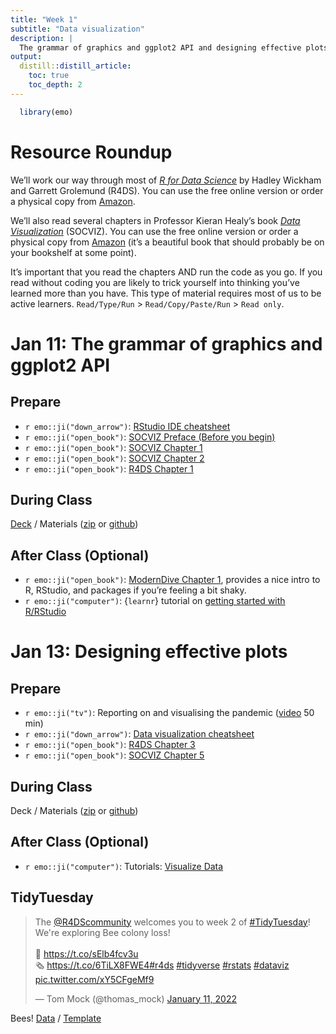 ```yaml
---
title: "Week 1"
subtitle: "Data visualization"
description: |
  The grammar of graphics and ggplot2 API and designing effective plots
output:
  distill::distill_article:
    toc: true
    toc_depth: 2
---
```


```r
  library(emo)
```

# Resource Roundup

We'll work our way through most of [*R for Data Science*](https://r4ds.had.co.nz/index.html) by Hadley Wickham and Garrett Grolemund (R4DS). You can use the free online version or order a physical copy from [Amazon](http://amzn.to/2aHLAQ1).

We'll also read several chapters in Professor Kieran Healy's book [*Data Visualization*](https://socviz.co/) (SOCVIZ). You can use the free online version or order a physical copy from [Amazon](https://www.amazon.com/gp/product/0691181624/ref=as_li_tl?ie=UTF8&tag=kieranhealysw-20&camp=1789&creative=9325&linkCode=as2&creativeASIN=0691181624&linkId=16d53b3cc1ec3bc3aac60b27c29b92e8) (it's a beautiful book that should probably be on your bookshelf at some point).

It's important that you read the chapters AND run the code as you go. If you read without coding you are likely to trick yourself into thinking you've learned more than you have. This type of material requires most of us to be active learners. `Read/Type/Run` > `Read/Copy/Paste/Run` > `Read only`.

# Jan 11: The grammar of graphics and ggplot2 API

## Prepare

* `r emo::ji("down_arrow")`: [RStudio IDE cheatsheet](https://github.com/rstudio/cheatsheets/raw/main/rstudio-ide.pdf)
* `r emo::ji("open_book")`: [SOCVIZ Preface (Before you begin)](https://socviz.co/index.html#install)
* `r emo::ji("open_book")`: [SOCVIZ Chapter 1](https://socviz.co/lookatdata.html#lookatdata)
* `r emo::ji("open_book")`: [SOCVIZ Chapter 2](https://socviz.co/gettingstarted.html#gettingstarted)
* `r emo::ji("open_book")`: [R4DS Chapter 1](https://r4ds.had.co.nz/introduction.html)

## During Class

[Deck](https://ericpgreen.github.io/glhlth562/materials/dataviz1/dataviz1_deck.html) / Materials ([zip](https://www.dropbox.com/s/m1vkvenokyftpa9/dataviz1.zip?dl=1) or [github](https://github.com/ericpgreen/glhlth562/tree/main/materials/dataviz1))

## After Class (Optional)

* `r emo::ji("open_book")`: [ModernDive Chapter 1](https://moderndive.netlify.app/1-getting-started.html), provides a nice intro to R, RStudio, and packages if you're feeling a bit shaky.
* `r emo::ji("computer")`: {`learnr`} tutorial on [getting started with R/RStudio](https://aosmith.shinyapps.io/part1_rbasics_getting_started/)


# Jan 13: Designing effective plots

## Prepare

* `r emo::ji("tv")`: Reporting on and visualising the pandemic ([video](https://www.rstudio.com/resources/rstudioglobal-2021/reporting-on-and-visualising-the-pandemic/) 50 min)
* `r emo::ji("down_arrow")`: [Data visualization cheatsheet](https://github.com/rstudio/cheatsheets/raw/main/data-visualization-2.1.pdf)
* `r emo::ji("open_book")`: [R4DS Chapter 3](https://r4ds.had.co.nz/data-visualisation.html)
* `r emo::ji("open_book")`: [SOCVIZ Chapter 5](https://socviz.co/workgeoms.html#workgeoms)


## During Class

Deck / Materials ([zip](https://www.dropbox.com/s/bl45y3gs9amy3ou/dataviz2.zip?dl=1) or [github](https://github.com/ericpgreen/glhlth562/tree/main/materials/dataviz2))

## After Class (Optional)

* `r emo::ji("computer")`: Tutorials: [Visualize Data](https://rstudio.cloud/learn/primers/3)

## TidyTuesday

<blockquote class="twitter-tweet"><p lang="en" dir="ltr">The <a href="https://twitter.com/R4DScommunity?ref_src=twsrc%5Etfw">@R4DScommunity</a> welcomes you to week 2 of <a href="https://twitter.com/hashtag/TidyTuesday?src=hash&amp;ref_src=twsrc%5Etfw">#TidyTuesday</a>! We&#39;re exploring Bee colony loss!<br><br>📂 <a href="https://t.co/sElb4fcv3u">https://t.co/sElb4fcv3u</a><br>🗞 <a href="https://t.co/6TiLX8FWE4">https://t.co/6TiLX8FWE4</a><a href="https://twitter.com/hashtag/r4ds?src=hash&amp;ref_src=twsrc%5Etfw">#r4ds</a> <a href="https://twitter.com/hashtag/tidyverse?src=hash&amp;ref_src=twsrc%5Etfw">#tidyverse</a> <a href="https://twitter.com/hashtag/rstats?src=hash&amp;ref_src=twsrc%5Etfw">#rstats</a> <a href="https://twitter.com/hashtag/dataviz?src=hash&amp;ref_src=twsrc%5Etfw">#dataviz</a> <a href="https://t.co/xY5CFgeMf9">pic.twitter.com/xY5CFgeMf9</a></p>&mdash; Tom Mock (@thomas_mock) <a href="https://twitter.com/thomas_mock/status/1480724289955454984?ref_src=twsrc%5Etfw">January 11, 2022</a></blockquote> <script async src="https://platform.twitter.com/widgets.js" charset="utf-8"></script>

Bees! [Data](https://github.com/rfordatascience/tidytuesday/blob/master/data/2022/2022-01-11/readme.md) / [Template](https://www.dropbox.com/s/i1mf75oja07985u/tidytuesday.zip?dl=1)

